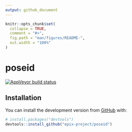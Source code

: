 ```yaml
---
output: github_document
---
```


<!-- README.md is generated from README.Rmd. Please edit that file -->

```r
knitr::opts_chunk$set(
  collapse = TRUE,
  comment = "#>",
  fig.path = "man/figures/README-",
  out.width = "100%"
)
```
# poseid

<!-- badges: start -->
[![AppVeyor build status](https://ci.appveyor.com/api/projects/status/github/epix-project/poseid?branch=master&svg=true)](https://ci.appveyor.com/project/epix-project/poseid)
<!-- badges: end -->

## Installation

You can install the development version from [GitHub](https://github.com/) with:

``` r
# install.packages("devtools")
devtools::install_github("epix-project/poseid")
```

